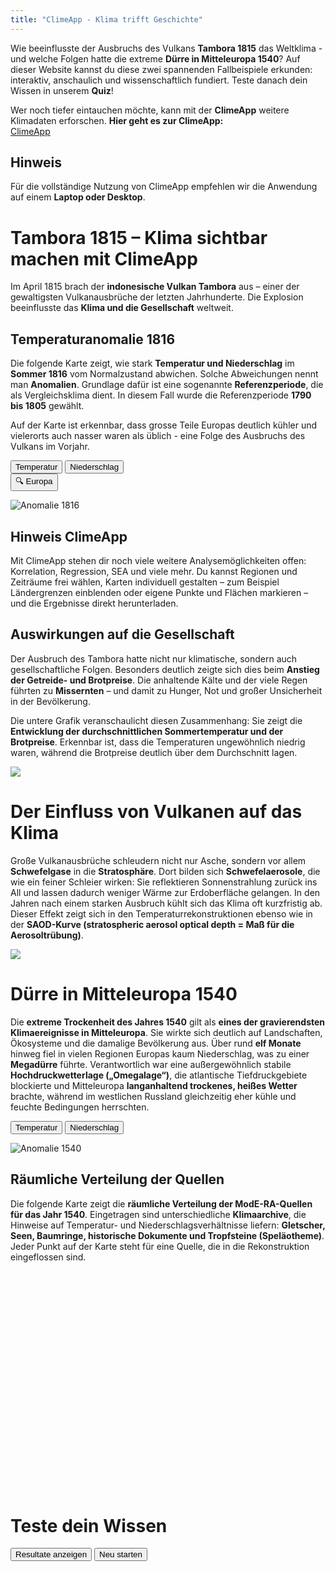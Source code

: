 ```yaml
---
title: "ClimeApp - Klima trifft Geschichte"
---
```

Wie beeinflusste der Ausbruchs des Vulkans **Tambora 1815** das Weltklima - und welche Folgen hatte die extreme **Dürre in Mitteleuropa 1540**?
Auf dieser Website kannst du diese zwei spannenden Fallbeispiele erkunden: interaktiv, anschaulich und wissenschaftlich fundiert. Teste danach dein Wissen in unserem **Quiz**!

Wer noch tiefer eintauchen möchte, kann mit der **ClimeApp** weitere Klimadaten erforschen.
**Hier geht es zur ClimeApp:** <br>
<a href="https://mode-ra.unibe.ch/climeapp/" class="climeapp-button" target="_blank">
  ClimeApp
</a>

::: {.callout-note}
# Hinweis
Für die vollständige Nutzung von ClimeApp empfehlen wir die Anwendung auf einem **Laptop oder Desktop**.
:::



# Tambora 1815 – Klima sichtbar machen mit ClimeApp
Im April 1815 brach der **indonesische Vulkan Tambora** aus – einer der gewaltigsten Vulkanausbrüche der letzten Jahrhunderte. Die Explosion beeinflusste das **Klima und die Gesellschaft** weltweit. 



## Temperaturanomalie 1816
Die folgende Karte zeigt, wie stark **Temperatur und Niederschlag** im **Sommer 1816** vom Normalzustand abwichen. Solche Abweichungen nennt man **Anomalien**. Grundlage dafür ist eine sogenannte **Referenzperiode**, die als Vergleichsklima dient. In diesem Fall wurde die Referenzperiode **1790 bis 1805** gewählt.

Auf der Karte ist erkennbar, dass grosse Teile Europas deutlich kühler und vielerorts auch nasser waren als üblich - eine Folge des Ausbruchs des Vulkans im Vorjahr.

::: {.button-row}
::: {.button-group}
<button class="button" id="temperature-btn">Temperatur</button>
<button class="button" id="precipitation-btn">Niederschlag</button>
:::
::: {.button-group}
<button class="button-toggle" id="region-toggle-btn">🔍 Europa</button>
:::
:::

<div>
  <img id="anomaly" src="images/temperature_anomaly_1816_global.png"
       class="responsive-image" alt="Anomalie 1816">
</div>

::: {.callout-tip collapse="true"}
# Hinweis ClimeApp
Mit ClimeApp stehen dir noch viele weitere Analysemöglichkeiten offen: Korrelation, Regression, SEA und viele mehr. Du kannst Regionen und Zeiträume frei wählen, Karten individuell gestalten – zum Beispiel Ländergrenzen einblenden oder eigene Punkte und Flächen markieren – und die Ergebnisse direkt herunterladen.
:::

## Auswirkungen auf die Gesellschaft
Der Ausbruch des Tambora hatte nicht nur klimatische, sondern auch gesellschaftliche Folgen. Besonders deutlich zeigte sich dies beim **Anstieg der Getreide- und Brotpreise**. Die anhaltende Kälte und der viele Regen führten zu **Missernten** – und damit zu Hunger, Not und großer Unsicherheit in der Bevölkerung.

Die untere Grafik veranschaulicht diesen Zusammenhang: Sie zeigt die **Entwicklung der durchschnittlichen Sommertemperatur und der Brotpreise**. Erkennbar ist, dass die Temperaturen ungewöhnlich niedrig waren, während die Brotpreise deutlich über dem Durchschnitt lagen.


![](images/bread_prices.png)

# Der Einfluss von Vulkanen auf das Klima
Große Vulkanausbrüche schleudern nicht nur Asche, sondern vor allem **Schwefelgase** in die **Stratosphäre**. Dort bilden sich **Schwefelaerosole**, die wie ein feiner Schleier wirken: Sie reflektieren Sonnenstrahlung zurück ins All und lassen dadurch weniger Wärme zur Erdoberfläche gelangen. In den Jahren nach einem starken Ausbruch kühlt sich das Klima oft kurzfristig ab. Dieser Effekt zeigt sich in den Temperaturrekonstruktionen ebenso wie in der **SAOD-Kurve (stratospheric aerosol optical depth = Maß für die Aerosoltrübung)**.

![](images/vulkane.png)

# Dürre in Mitteleuropa 1540
Die **extreme Trockenheit des Jahres 1540** gilt als **eines der gravierendsten Klimaereignisse in Mitteleuropa**. Sie wirkte sich deutlich auf Landschaften, Ökosysteme und die damalige Bevölkerung aus. Über rund **elf Monate** hinweg fiel in vielen Regionen Europas kaum Niederschlag, was zu einer **Megadürre** führte. Verantwortlich war eine außergewöhnlich stabile **Hochdruckwetterlage („Omegalage“)**, die atlantische Tiefdruckgebiete blockierte und Mitteleuropa **langanhaltend trockenes, heißes Wetter** brachte, während im westlichen Russland gleichzeitig eher kühle und feuchte Bedingungen herrschten.


<div class="button-row">
  <button class="button" id="temperature-btn-1540" type="button">Temperatur</button>
  <button class="button" id="precipitation-btn-1540" type="button">Niederschlag</button>
</div>

<div>
  <img id="anomaly-1540" src="images/temperature_anomaly_1540_europe.png"
       class="responsive-image" alt="Anomalie 1540">
</div>


## Räumliche Verteilung der Quellen
Die folgende Karte zeigt die **räumliche Verteilung der ModE-RA-Quellen für das Jahr 1540**. Eingetragen sind unterschiedliche **Klimaarchive**, die Hinweise auf Temperatur- und Niederschlagsverhältnisse liefern: **Gletscher, Seen, Baumringe, historische Dokumente und Tropfsteine (Speläotheme)**. Jeder Punkt auf der Karte steht für eine Quelle, die in die Rekonstruktion eingeflossen sind.

<div id="drought-map" style="height:350px; margin:1rem 0;"></div>
<link rel="stylesheet" href="https://unpkg.com/leaflet/dist/leaflet.css">
<script src="https://unpkg.com/leaflet/dist/leaflet.js"></script>
<link rel="stylesheet" href="https://cdnjs.cloudflare.com/ajax/libs/font-awesome/6.5.2/css/all.min.css">


# Teste dein Wissen

<div id="quiz"></div>
<button id="submit" class="quiz-button">Resultate anzeigen</button>
<button id="restart" class="quiz-button">Neu starten</button>
<div id="results"></div>


